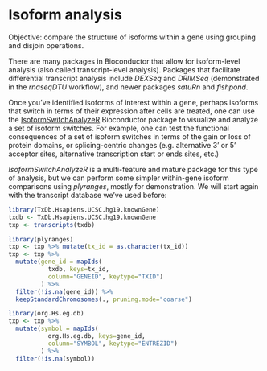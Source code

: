 # Isoform analysis

Objective: compare the structure of isoforms within a gene using
grouping and disjoin operations.

There are many packages in Bioconductor that allow for isoform-level
analysis (also called transcript-level analysis). Packages that
facilitate differential transcript analysis include *DEXSeq* and
*DRIMSeq* (demonstrated in the *rnaseqDTU* workflow), and newer
packages *satuRn* and *fishpond*.

Once you've identified isoforms of interest within a gene, perhaps
isoforms that switch in terms of their expression after cells are
treated, one can use the
[IsoformSwitchAnalyzeR](https://github.com/kvittingseerup/IsoformSwitchAnalyzeR)
Bioconductor package to visualize and analyze a set of isoform
switches. For example, one can test the functional consequences of a
set of isoform switches in terms of the gain or loss of protein
domains, or splicing-centric changes (e.g. alternative 3' or 5'
acceptor sites, alternative transcription start or ends sites, etc.)

*IsoformSwitchAnalyzeR* is a multi-feature and mature package for this
type of analysis, but we can perform some simpler within-gene isoform
comparisons using *plyranges*, mostly for demonstration. We will start
again with the transcript database we've used before:

```r
library(TxDb.Hsapiens.UCSC.hg19.knownGene)
txdb <- TxDb.Hsapiens.UCSC.hg19.knownGene
txp <- transcripts(txdb)
```

```r
library(plyranges)
txp <- txp %>% mutate(tx_id = as.character(tx_id))
txp <- txp %>%
  mutate(gene_id = mapIds(
           txdb, keys=tx_id,
           column="GENEID", keytype="TXID")
         ) %>%
  filter(!is.na(gene_id)) %>%
  keepStandardChromosomes(., pruning.mode="coarse")
```

```r
library(org.Hs.eg.db)
txp <- txp %>%
  mutate(symbol = mapIds(
           org.Hs.eg.db, keys=gene_id,
           column="SYMBOL", keytype="ENTREZID")
         ) %>%
  filter(!is.na(symbol))
```

